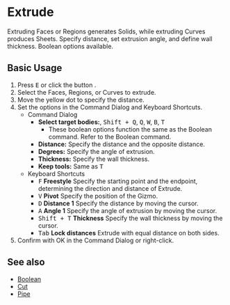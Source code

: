 
# Extrude

<Reference shortcut="E" command="Extrude" button="Right of Command Bar"  buttonIcon="button-extrude" />

Extruding Faces or Regions generates Solids, while extruding Curves produces Sheets. Specify distance, set extrusion angle, and define wall thickness. Boolean options available.

## Basic Usage

1. Press <kbd>E</kbd> or click the button <ButtonIcon type="button-extrude" />.
2. Select the Faces, Regions, or Curves to extrude. 
3. Move the yellow dot to specify the distance.
4. Set the options in the Command Dialog and Keyboard Shortcuts.
   - <Kst>Command Dialog</Kst>
      - **Select target bodies:**, <kbd>Shift + Q</kbd>, <kbd>Q</kbd>, <kbd>W</kbd>,  <kbd>B</kbd>,  <kbd>T</kbd>
         - These boolean options function the same as the Boolean command. Refer to the Boolean command.
      - **Distance:** Specify the distance and the opposite distance.
      - **Degrees:** Specify the angle of extrusion.
      - **Thickness:** Specify the wall thickness.
      - **Keep tools:** Same as <kbd>T</kbd>
   - <Kst>Keyboard Shortcuts</Kst>
      - <kbd>F</kbd> **Freestyle** Specify the starting point and the endpoint, determining the direction and distance of Extrude.
      - <kbd>V</kbd> **Pivot** Specify the position of the Gizmo. 
      - <kbd>D</kbd> **Distance 1** Specify the distance by moving the cursor.
      - <kbd>A</kbd> **Angle 1** Specify the angle of extrusion by moving the cursor.
      - <kbd>Shift + T</kbd> **Thickness** Specify the wall thickness by moving the cursor.
      - <kbd>Tab</kbd> **Lock distances** Extrude with equal distance on both sides.
5. Confirm with OK in the Command Dialog or right-click.

## See also
- [Boolean](boolean)
- [Cut](cut)
- [Pipe](pipe)